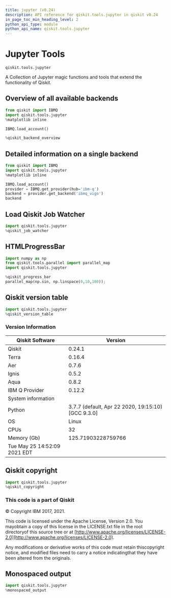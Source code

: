 ```yaml
---
title: jupyter (v0.24)
description: API reference for qiskit.tools.jupyter in qiskit v0.24
in_page_toc_min_heading_level: 2
python_api_type: module
python_api_name: qiskit.tools.jupyter
---
```


<span id="module-qiskit.tools.jupyter" />

<span id="qiskit-tools-jupyter" />

<span id="jupyter-tools-qiskit-tools-jupyter" />

# Jupyter Tools

`qiskit.tools.jupyter`

A Collection of Jupyter magic functions and tools that extend the functionality of Qiskit.

## Overview of all available backends

```python
from qiskit import IBMQ
import qiskit.tools.jupyter
%matplotlib inline

IBMQ.load_account()

%qiskit_backend_overview
```

## Detailed information on a single backend

```python
from qiskit import IBMQ
import qiskit.tools.jupyter
%matplotlib inline

IBMQ.load_account()
provider = IBMQ.get_provider(hub='ibm-q')
backend = provider.get_backend('ibmq_vigo')
backend
```

## Load Qiskit Job Watcher

```python
import qiskit.tools.jupyter
%qiskit_job_watcher
```

## HTMLProgressBar

```python
import numpy as np
from qiskit.tools.parallel import parallel_map
import qiskit.tools.jupyter

%qiskit_progress_bar
parallel_map(np.sin, np.linspace(0,10,100));
```

## Qiskit version table

```python
import qiskit.tools.jupyter
%qiskit_version_table
```

### Version Information

| Qiskit Software              | Version                                             |
| ---------------------------- | --------------------------------------------------- |
| Qiskit                       | 0.24.1                                              |
| Terra                        | 0.16.4                                              |
| Aer                          | 0.7.6                                               |
| Ignis                        | 0.5.2                                               |
| Aqua                         | 0.8.2                                               |
| IBM Q Provider               | 0.12.2                                              |
| System information           |                                                     |
| Python                       | 3.7.7 (default, Apr 22 2020, 19:15:10) \[GCC 9.3.0] |
| OS                           | Linux                                               |
| CPUs                         | 32                                                  |
| Memory (Gb)                  | 125.71903228759766                                  |
| Tue May 25 14:52:09 2021 EDT |                                                     |

## Qiskit copyright

```python
import qiskit.tools.jupyter
%qiskit_copyright
```

### This code is a part of Qiskit

© Copyright IBM 2017, 2021.

This code is licensed under the Apache License, Version 2.0. You mayobtain a copy of this license in the LICENSE.txt file in the root directoryof this source tree or at [http://www.apache.org/licenses/LICENSE-2.0](http://www.apache.org/licenses/LICENSE-2.0).

Any modifications or derivative works of this code must retain thiscopyright notice, and modified files need to carry a notice indicatingthat they have been altered from the originals.

## Monospaced output

```python
import qiskit.tools.jupyter
%monospaced_output
```

